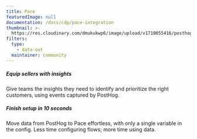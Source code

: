 ```yaml
---
title: Pace
featuredImage: null
documentation: /docs/cdp/pace-integration
thumbnail: >-
  https://res.cloudinary.com/dmukukwp6/image/upload/v1710055416/posthog.com/contents/cdp/thumbnails/pace-integration.png
filters:
  type:
    - data-out
  maintainer: community
---
```


<Section
    divider={false}
    title="Forwards any event from PostHog to Pace's internal ingestion endpoint to create insights and metrics."
    size="full"
    cols={2}
>
    <div>
        <h5>Equip sellers with insights</h5>
        <p>Give teams the insights they need to identify and prioritize the right customers, using events captured by PostHog.</p>
    </div>
    <div>
        <h5>Finish setup in 10 seconds</h5>
        <p>Move data from PostHog to Pace effortless, with only a single variable in the config. Less time configuring flows; more time using data.</p>
    </div>
</Section>

<TutorialsSlider topic="pace" />

<Documentation />
